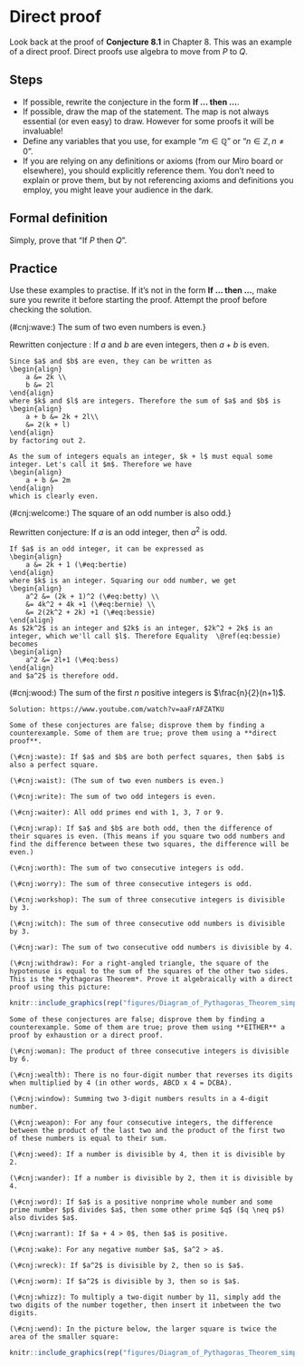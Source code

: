 # Direct proof

Look back at the proof of **Conjecture 8.1** in Chapter 8. This was an example of a direct proof. Direct proofs use algebra to move from $P$ to $Q$. 

## Steps

-  If possible, rewrite the conjecture in the form **If ... then ...**.
-  If possible, draw the map of the statement. The map is not always essential (or even easy) to draw. However for some proofs it will be invaluable!
-  Define any variables that you use, for example "$m \in \mathbb Q$" or "$n \in \mathbb Z, n \neq 0$". 
-  If you are relying on any definitions or axioms (from our Miro board or elsewhere), you should explicitly reference them. You don't need to explain or prove them, but by not referencing axioms and definitions you employ, you might leave your audience in the dark.

## Formal definition

Simply, prove that "If $P$ then $Q$".

## Practice

Use these examples to practise. If it's not in the form **If ... then ...**, make sure you rewrite it before starting the proof. Attempt the proof before checking the solution.

(\#cnj:wave:) The sum of two even numbers is even.}

Rewritten conjecture : If $a$ and $b$ are even integers, then $a+b$  is even.

```proof
Since $a$ and $b$ are even, they can be written as
\begin{align}
    a &= 2k \\
    b &= 2l
\end{align}
where $k$ and $l$ are integers. Therefore the sum of $a$ and $b$ is
\begin{align}
    a + b &= 2k + 2l\\
    &= 2(k + l)
\end{align} 
by factoring out 2.

As the sum of integers equals an integer, $k + l$ must equal some integer. Let's call it $m$. Therefore we have
\begin{align}
    a + b &= 2m
\end{align}
which is clearly even.
```

(\#cnj:welcome:) The square of an odd number is also odd.}

Rewritten conjecture: If $a$ is an odd integer, then $a^2$ is odd.

```proof
If $a$ is an odd integer, it can be expressed as
\begin{align}
    a &= 2k + 1 (\#eq:bertie) 
\end{align}
where $k$ is an integer. Squaring our odd number, we get
\begin{align}
    a^2 &= (2k + 1)^2 (\#eq:betty) \\
    &= 4k^2 + 4k +1 (\#eq:bernie) \\
    &= 2(2k^2 + 2k) +1 (\#eq:bessie) 
\end{align}
As $2k^2$ is an integer and $2k$ is an integer, $2k^2 + 2k$ is an integer, which we'll call $l$. Therefore Equality  \@ref(eq:bessie)  becomes
\begin{align}
    a^2 &= 2l+1 (\#eq:bess) 
\end{align}
and $a^2$ is therefore odd.
```

(\#cnj:wood:) The sum of the first $n$ positive integers is $\frac{n}{2}(n+1)$.

```solution
Solution: https://www.youtube.com/watch?v=aaFrAFZATKU

```

<div class="alert alert-info" role="alert">
```exercise
Some of these conjectures are false; disprove them by finding a counterexample. Some of them are true; prove them using a **direct proof**.

(\#cnj:waste): If $a$ and $b$ are both perfect squares, then $ab$ is also a perfect square.
    
(\#cnj:waist): (The sum of two even numbers is even.)
  
(\#cnj:write): The sum of two odd integers is even.
  
(\#cnj:waiter): All odd primes end with 1, 3, 7 or 9.
  
(\#cnj:wrap): If $a$ and $b$ are both odd, then the difference of their squares is even. (This means if you square two odd numbers and find the difference between these two squares, the difference will be even.)
  
(\#cnj:worth): The sum of two consecutive integers is odd.
  
(\#cnj:worry): The sum of three consecutive integers is odd.
  
(\#cnj:workshop): The sum of three consecutive integers is divisible by 3.
  
(\#cnj:witch): The sum of three consecutive odd numbers is divisible by 3.
  
(\#cnj:war): The sum of two consecutive odd numbers is divisible by 4.
  
(\#cnj:withdraw): For a right-angled triangle, the square of the hypotenuse is equal to the sum of the squares of the other two sides. This is the *Pythagoras Theorem*. Prove it algebraically with a direct proof using this picture:

``` 

```r
knitr::include_graphics(rep("figures/Diagram_of_Pythagoras_Theorem_simplified.png"))
```

```exercise
Some of these conjectures are false; disprove them by finding a counterexample. Some of them are true; prove them using **EITHER** a proof by exhaustion or a direct proof.

(\#cnj:woman): The product of three consecutive integers is divisible by 6.

(\#cnj:wealth): There is no four-digit number that reverses its digits when multiplied by 4 (in other words, ABCD x 4 = DCBA).
  
(\#cnj:window): Summing two 3-digit numbers results in a 4-digit number.
  
(\#cnj:weapon): For any four consecutive integers, the difference between the product of the last two and the product of the first two of these numbers is equal to their sum.
  
(\#cnj:weed): If a number is divisible by 4, then it is divisible by 2.
  
(\#cnj:wander): If a number is divisible by 2, then it is divisible by 4.
  
(\#cnj:word): If $a$ is a positive nonprime whole number and some prime number $p$ divides $a$, then some other prime $q$ ($q \neq p$) also divides $a$.
  
(\#cnj:warrant): If $a + 4 > 0$, then $a$ is positive.
  
(\#cnj:wake): For any negative number $a$, $a^2 > a$.
  
(\#cnj:wreck): If $a^2$ is divisible by 2, then so is $a$.
  
(\#cnj:worm): If $a^2$ is divisible by 3, then so is $a$.
  
(\#cnj:whizz): To multiply a two-digit number by 11, simply add the two digits of the number together, then insert it inbetween the two digits.
  
(\#cnj:wend): In the picture below, the larger square is twice the area of the smaller square:

``` 

```r
knitr::include_graphics(rep("figures/Diagram_of_Pythagoras_Theorem_simplified.png"))
```

</div>